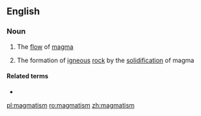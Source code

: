 ==English==

===Noun===
{{en-noun|-}}

# {{label|en|geology}} The [[flow]] of [[magma]]
# {{label|en|geology}} The formation of [[igneous]] [[rock]] by the [[solidification]] of magma

====Related terms====
* {{l|en|magmatic}}

[[pl:magmatism]]
[[ro:magmatism]]
[[zh:magmatism]]
